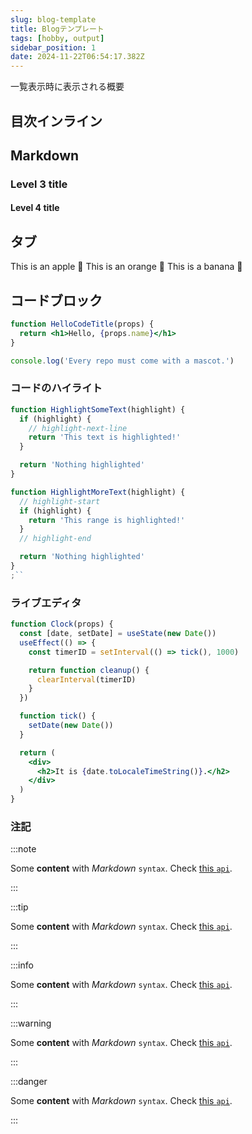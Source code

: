 ```yaml
---
slug: blog-template
title: Blogテンプレート
tags: [hobby, output]
sidebar_position: 1
date: 2024-11-22T06:54:17.382Z
---
```



一覧表示時に表示される概要

<!-- truncate -->

## 目次インライン

<TOCInline toc={toc} minHeadingLevel={2} maxHeadingLevel={4} />

## Markdown

### Level 3 title

#### Level 4 title

## タブ

<Tabs>
  <TabItem value="apple" label="Apple" default>
    This is an apple 🍎
  </TabItem>
  <TabItem value="orange" label="Orange">
    This is an orange 🍊
  </TabItem>
  <TabItem value="banana" label="Banana">
    This is a banana 🍌
  </TabItem>
</Tabs>

## コードブロック

```jsx title="/src/components/HelloCodeTitle.js"
function HelloCodeTitle(props) {
  return <h1>Hello, {props.name}</h1>
}
```

```js
console.log('Every repo must come with a mascot.')
```

### コードのハイライト

```js
function HighlightSomeText(highlight) {
  if (highlight) {
    // highlight-next-line
    return 'This text is highlighted!'
  }

  return 'Nothing highlighted'
}

function HighlightMoreText(highlight) {
  // highlight-start
  if (highlight) {
    return 'This range is highlighted!'
  }
  // highlight-end

  return 'Nothing highlighted'
}
;``
```

### ライブエディタ

```jsx live
function Clock(props) {
  const [date, setDate] = useState(new Date())
  useEffect(() => {
    const timerID = setInterval(() => tick(), 1000)

    return function cleanup() {
      clearInterval(timerID)
    }
  })

  function tick() {
    setDate(new Date())
  }

  return (
    <div>
      <h2>It is {date.toLocaleTimeString()}.</h2>
    </div>
  )
}
```

### 注記

:::note

Some **content** with _Markdown_ `syntax`. Check [this `api`](#).

:::

:::tip

Some **content** with _Markdown_ `syntax`. Check [this `api`](#).

:::

:::info

Some **content** with _Markdown_ `syntax`. Check [this `api`](#).

:::

:::warning

Some **content** with _Markdown_ `syntax`. Check [this `api`](#).

:::

:::danger

Some **content** with _Markdown_ `syntax`. Check [this `api`](#).

:::
